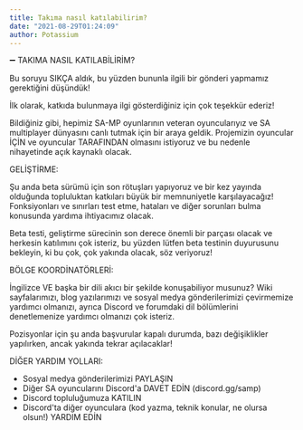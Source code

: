 ```yaml
---
title: Takıma nasıl katılabilirim?
date: "2021-08-29T01:24:09"
author: Potassium
---
```


➖ TAKIMA NASIL KATILABİLİRİM?

Bu soruyu SIKÇA aldık, bu yüzden bununla ilgili bir gönderi yapmamız gerektiğini düşündük!

İlk olarak, katkıda bulunmaya ilgi gösterdiğiniz için çok teşekkür ederiz!

Bildiğiniz gibi, hepimiz SA-MP oyunlarının veteran oyuncularıyız ve SA multiplayer dünyasını canlı tutmak için bir araya geldik. Projemizin oyuncular İÇİN ve oyuncular TARAFINDAN olmasını istiyoruz ve bu nedenle nihayetinde açık kaynaklı olacak.

GELİŞTİRME:

Şu anda beta sürümü için son rötuşları yapıyoruz ve bir kez yayında olduğunda topluluktan katkıları büyük bir memnuniyetle karşılayacağız! Fonksiyonları ve sınırları test etme, hataları ve diğer sorunları bulma konusunda yardıma ihtiyacımız olacak.

Beta testi, geliştirme sürecinin son derece önemli bir parçası olacak ve herkesin katılımını çok isteriz, bu yüzden lütfen beta testinin duyurusunu bekleyin, ki bu çok, çok yakında olacak, söz veriyoruz!

BÖLGE KOORDİNATÖRLERİ:

İngilizce VE başka bir dili akıcı bir şekilde konuşabiliyor musunuz? Wiki sayfalarımızı, blog yazılarımızı ve sosyal medya gönderilerimizi çevirmemize yardımcı olmanızı, ayrıca Discord ve forumdaki dil bölümlerini denetlemenize yardımcı olmanızı çok isteriz.

Pozisyonlar için şu anda başvurular kapalı durumda, bazı değişiklikler yapılırken, ancak yakında tekrar açılacaklar!

DİĞER YARDIM YOLLARI:

- Sosyal medya gönderilerimizi PAYLAŞIN
- Diğer SA oyuncularını Discord'a DAVET EDİN (discord.gg/samp)
- Discord topluluğumuza KATILIN
- Discord'ta diğer oyunculara (kod yazma, teknik konular, ne olursa olsun!) YARDIM EDİN
